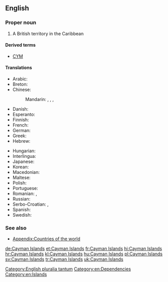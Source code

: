 ==English==
{{wikipedia}}

===Proper noun===
{{head|en|proper noun|head=[[cayman|Cayman]] [[island|Islands]]}}

# A British territory in the Caribbean

====Derived terms====
* [[CYM]]

====Translations====
{{trans-top|British territory in the Caribbean}}
* Arabic: {{t-|ar|جزر كايمان|f-p|tr=júzur kaaymaan}}
* Breton: {{t-|br|Inizi Cayman}}
* Chinese:
*: Mandarin: {{t|cmn|開曼群島|sc=Hani}}, {{t|cmn|开曼群岛|tr=Kāimàn Qúndǎo|sc=Hani}}, {{t|cmn|凱門群島|sc=Hani}}, {{t|cmn|凯门群岛|tr=Kǎimén Qúndǎo|sc=Hani}}
* Danish: {{t-|da|Caymanøerne}}
* Esperanto: {{t-|eo|Kajmaninsuloj}}
* Finnish: {{t-|fi|Caymansaaret}}
* French: {{t-|fr|Îles Caïmans|f-p}}
* German: {{t-|de|Kaimaninseln|f-p}}
* Greek: {{t-|el|Νησιά Κέυμαν}}
* Hebrew: {{t-|he|איי קיימן|tr=iyey kayman|sc=Hebr}}
{{trans-mid}}
* Hungarian: {{t+|hu|Kajmán-szigetek}}
* Interlingua: {{t-|ia|Insulas Cayman}}
* Japanese: {{t-|ja|ケイマン諸島|tr=Keiman shotō|sc=Jpan}}
* Korean: {{t-|ko|케이맨 제도|tr=Keimaen jedo|sc=Kore}}
* Macedonian: {{t-|mk|Кајмански Острови|p|tr=Kájmanski Óstrovi}}
* Maltese: {{t-|mt|Gżejjer Cayman|alt=il-Gżejjer Cayman}}
* Polish: {{t+|pl|Kajmany}}
* Portuguese: {{t+|pt|Ilhas Cayman}}
* Romanian: {{t-|ro|Cayman}}, {{t-|ro|Insulele Cayman|m}}
* Russian: {{t-|ru|Каймановы острова|m-p|tr=Kajmánovy ostrová}}
* Serbo-Croatian: {{t-|sh|Kajmanski otoci}}, {{t-|sh|Kejmanska Ostrva}} {{n|p}}
* Spanish: {{t+|es|Islas Caimán|f-p}}
* Swedish: {{t+|sv|Caymanöarna}}
{{trans-bottom}}

===See also===
* [[Appendix:Countries of the world]]

[[Category:English pluralia tantum]]
[[Category:en:Dependencies]]
[[Category:en:Islands]]

[[de:Cayman Islands]]
[[et:Cayman Islands]]
[[fr:Cayman Islands]]
[[hi:Cayman Islands]]
[[hr:Cayman Islands]]
[[kl:Cayman Islands]]
[[hu:Cayman Islands]]
[[pl:Cayman Islands]]
[[sv:Cayman Islands]]
[[tr:Cayman Islands]]
[[uk:Cayman Islands]]